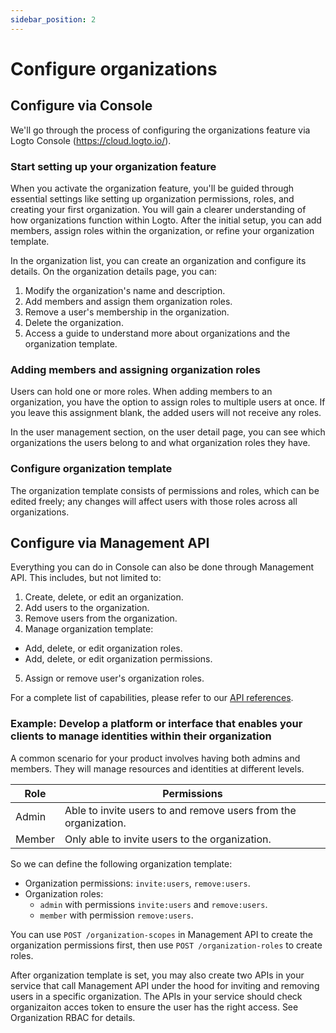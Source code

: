 ```yaml
---
sidebar_position: 2
---
```


# Configure organizations

## Configure via Console

We'll go through the process of configuring the organizations feature via Logto Console (https://cloud.logto.io/).

### Start setting up your organization feature

When you activate the organization feature, you'll be guided through essential settings like setting up organization permissions, roles, and creating your first organization. You will gain a clearer understanding of how organizations function within Logto. After the initial setup, you can add members, assign roles within the organization, or refine your organization template.

In the organization list, you can create an organization and configure its details. On the organization details page, you can:

1. Modify the organization's name and description.
2. Add members and assign them organization roles.
3. Remove a user's membership in the organization.
4. Delete the organization.
5. Access a guide to understand more about organizations and the organization template.

### Adding members and assigning organization roles

Users can hold one or more roles. When adding members to an organization, you have the option to assign roles to multiple users at once. If you leave this assignment blank, the added users will not receive any roles.

In the user management section, on the user detail page, you can see which organizations the users belong to and what organization roles they have.

### Configure organization template

The organization template consists of permissions and roles, which can be edited freely; any changes will affect users with those roles across all organizations.

## Configure via Management API

Everything you can do in Console can also be done through Management API. This includes, but not limited to:

1. Create, delete, or edit an organization.
2. Add users to the organization.
3. Remove users from the organization.
4. Manage organization template:

- Add, delete, or edit organization roles.
- Add, delete, or edit organization permissions.

5. Assign or remove user's organization roles.

For a complete list of capabilities, please refer to our [API references](https://openapi.logto.io/group/endpoint-organizations).

### Example: Develop a platform or interface that enables your clients to manage identities within their organization

A common scenario for your product involves having both admins and members. They will manage resources and identities at different levels.

| Role   | Permissions                                                     |
| ------ | --------------------------------------------------------------- |
| Admin  | Able to invite users to and remove users from the organization. |
| Member | Only able to invite users to the organization.                  |

So we can define the following organization template:

- Organization permissions: `invite:users`, `remove:users`.
- Organization roles:
  - `admin` with permissions `invite:users` and `remove:users`.
  - `member` with permission `remove:users`.

You can use `POST /organization-scopes` in Management API to create the organization permissions first, then use `POST /organization-roles` to create roles.

After organization template is set, you may also create two APIs in your service that call Management API under the hood for inviting and removing users in a specific organization. The APIs in your service should check organizaiton acces token to ensure the user has the right access. See Organization RBAC for details.
